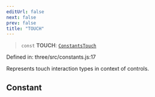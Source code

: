 ```yaml
---
editUrl: false
next: false
prev: false
title: "TOUCH"
---
```


> `const` **TOUCH**: [`ConstantsTouch`](../interfaces/Three.ConstantsTouch.html)

Defined in: three/src/constants.js:17

Represents touch interaction types in context of controls.

## Constant
